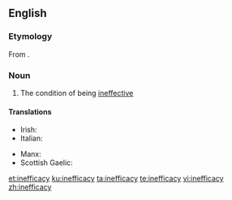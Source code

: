 ==English==

===Etymology===
From {{affix|en|in-|efficacy}}.

===Noun===
{{en-noun|-|inefficacies}}

# The condition of being [[ineffective]]

====Translations====
{{trans-top|the condition of being ineffective}}
* Irish: {{t|ga|ainéifeacht|f}}
* Italian: {{t|it|inefficacia|f}}
{{trans-mid}}
* Manx: {{t|gv|neuvree|f}}
* Scottish Gaelic: {{t|gd|mì-thairbhe|f}}
{{trans-bottom}}

[[et:inefficacy]]
[[ku:inefficacy]]
[[ta:inefficacy]]
[[te:inefficacy]]
[[vi:inefficacy]]
[[zh:inefficacy]]